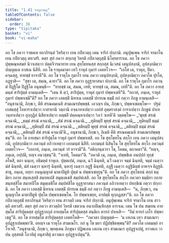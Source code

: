 ```yaml
---
title: "1.41 ราหุลวตฺถุ"
tableOfContents: false
sidebar:
  order: 36
type: "tipitaka"
basket: "vi"
book: "vi-maha"
---
```



<DynamicBreadcrumb />

<Division number="105" book="vi-maha">

<Paragraph number="465" book="vi-maha">
อถ โข ภควา ราชคเห ยถาภิรนฺตํ วิหริตฺวา เยน กปิลวตฺถุ เตน จาริกํ ปกฺกามิ. อนุปุพฺเพน จาริกํ จรมาโน เยน กปิลวตฺถุ ตทวสริ. ตตฺร สุทํ ภควา สกฺเกสุ วิหรติ กปิลวตฺถุสฺมิํ นิโคฺรธาราเม. อถ โข ภควา ปุพฺพณฺหสมยํ นิวาเสตฺวา ปตฺตจีวรมาทาย เยน สุทฺโธทนสฺส สกฺกสฺส นิเวสนํ เตนุปสงฺกมิ, อุปสงฺกมิตฺวา ปญฺญตฺเต อาสเน นิสีทิ. อถ โข ราหุลมาตา เทวี ราหุลํ กุมารํ เอตทโวจ—  “เอโส เต, ราหุล, ปิตา. คจฺฉสฺสุ, ทายชฺชํ ยาจาหี”ติ. อถ โข ราหุโล กุมาโร เยน ภควา เตนุปสงฺกมิ, อุปสงฺกมิตฺวา ภควโต ปุรโต, อฏฺฐาสิ—  “สุขา เต, สมณ, ฉายา”ติ. อถ โข ภควา อุฏฺฐายาสนา ปกฺกามิ. อถ โข ราหุโล กุมาโร ภควนฺตํ ปิฏฺฐิโต ปิฏฺฐิโต อนุพนฺธิ—  “ทายชฺชํ เม, สมณ, เทหิ; ทายชฺชํ เม, สมณ, เทหี”ติ. อถ โข ภควา อายสฺมนฺตํ สาริปุตฺตํ อามนฺเตสิ—  “เตน หิ ตฺวํ, สาริปุตฺต, ราหุลํ กุมารํ ปพฺพาเชหี”ติ. “กถาหํ, ภนฺเต, ราหุลํ กุมารํ ปพฺพาเชมี”ติ?
</Paragraph>

<Paragraph number="466" book="vi-maha">
อถ โข ภควา เอตสฺมิํ นิทาเน เอตสฺมิํ ปกรเณ ธมฺมิํ กถํ กตฺวา ภิกฺขู อามนฺเตสิ—  “อนุชานามิ, ภิกฺขเว, ตีหิ สรณคมเนหิ สามเณรปพฺพชฺชํ. เอวญฺจ ปน, ภิกฺขเว, ปพฺพาเชตพฺโพ—  ปฐมํ เกสมสฺสุํ โอหาราเปตฺวา กาสายานิ วตฺถานิ อจฺฉาทาเปตฺวา เอกํสํ อุตฺตราสงฺคํ การาเปตฺวา ภิกฺขูนํ ปาเท วนฺทาเปตฺวา อุกฺกุฏิกํ นิสีทาเปตฺวา อญฺชลิํ ปคฺคณฺหาเปตฺวา ‘เอวํ วเทหี’ติ วตฺตพฺโพ—
</Paragraph>

<Paragraph number="467" type="verses" book="vi-maha">
_‘พุทฺธํ สรณํ คจฺฉามิ,_  
_ธมฺมํ สรณํ คจฺฉามิ,_  
_สํฆํ สรณํ คจฺฉามิ._  

</Paragraph>

<Paragraph number="468" type="verses" book="vi-maha">
_ทุติยมฺปิ พุทฺธํ สรณํ คจฺฉามิ,_  
_ทุติยมฺปิ ธมฺมํ สรณํ คจฺฉามิ,_  
_ทุติยมฺปิ สํฆํ สรณํ คจฺฉามิ._  

</Paragraph>

<Paragraph number="469" type="verses" book="vi-maha">
_ตติยมฺปิ พุทฺธํ สรณํ คจฺฉามิ,_  
_ตติยมฺปิ ธมฺมํ สรณํ คจฺฉามิ,_  
_ตติยมฺปิ สํฆํ สรณํ คจฺฉามี’ติ._  

</Paragraph>

<Paragraph number="470" book="vi-maha">
อนุชานามิ, ภิกฺขเว, อิเมหิ ตีหิ สรณคมเนหิ สามเณรปพฺพชฺชนฺ”ติ. อถ โข อายสฺมา สาริปุตฺโต ราหุลํ กุมารํ ปพฺพาเชสิ.
</Paragraph>

<Paragraph number="471" book="vi-maha">
อถ โข สุทฺโธทโน สกฺโก เยน ภควา เตนุปสงฺกมิ, อุปสงฺกมิตฺวา ภควนฺตํ อภิวาเทตฺวา เอกมนฺตํ นิสีทิ. เอกมนฺตํ นิสินฺโน โข สุทฺโธทโน สกฺโก ภควนฺตํ เอตทโวจ—  “เอกาหํ, ภนฺเต, ภควนฺตํ วรํ ยาจามี”ติ. “อติกฺกนฺตวรา โข, โคตม, ตถาคตา”ติ. “ยญฺจ, ภนฺเต, กปฺปติ, ยญฺจ อนวชฺชนฺ”ติ. “วเทหิ, โคตมา”ติ. “ภควติ เม, ภนฺเต, ปพฺพชิเต อนปฺปกํ ทุกฺขํ อโหสิ, ตถา นนฺเท, อธิมตฺตํ ราหุเล. ปุตฺตเปมํ, ภนฺเต, ฉวิํ ฉินฺทติ, ฉวิํ เฉตฺวา จมฺมํ ฉินฺทติ, จมฺมํ เฉตฺวา มํสํ ฉินฺทติ, มํสํ เฉตฺวา นฺหารุํ ฉินฺทติ, นฺหารุํ เฉตฺวา อฏฺฐิํ ฉินฺทติ, อฏฺฐิํ เฉตฺวา อฏฺฐิมิญฺชํ อาหจฺจ ติฏฺฐติ. สาธุ, ภนฺเต, อยฺยา อนนุญฺญาตํ มาตาปิตูหิ ปุตฺตํ น ปพฺพาเชยฺยุนฺ”ติ. อถ โข ภควา สุทฺโธทนํ สกฺกํ ธมฺมิยา กถาย สนฺทเสฺสสิ สมาทเปสิ สมุตฺเตเชสิ สมฺปหํเสสิ. อถ โข สุทฺโธทโน สกฺโก ภควตา ธมฺมิยา กถาย สนฺทสฺสิโต สมาทปิโต สมุตฺเตชิโต สมฺปหํสิโต อุฏฺฐายาสนา ภควนฺตํ อภิวาเทตฺวา ปทกฺขิณํ กตฺวา ปกฺกามิ. อถ โข ภควา เอตสฺมิํ นิทาเน เอตสฺมิํ ปกรเณ ธมฺมิํ กถํ กตฺวา ภิกฺขู อามนฺเตสิ—  “น, ภิกฺขเว, อนนุญฺญาโต มาตาปิตูหิ ปุตฺโต ปพฺพาเชตพฺโพ. โย ปพฺพาเชยฺย, อาปตฺติ ทุกฺกฏสฺสา”ติ.
</Paragraph>

<Paragraph number="472" book="vi-maha">
อถ โข ภควา กปิลวตฺถุสฺมิํ ยถาภิรนฺตํ วิหริตฺวา เยน สาวตฺถิ เตน จาริกํ ปกฺกามิ. อนุปุพฺเพน จาริกํ จรมาโน เยน สาวตฺถิ ตทวสริ. ตตฺร สุทํ ภควา สาวตฺถิยํ วิหรติ เชตวเน อนาถปิณฺฑิกสฺส อาราเม. เตน โข ปน สมเยน อายสฺมโต สาริปุตฺตสฺส อุปฏฺฐากกุลํ อายสฺมโต สาริปุตฺตสฺส สนฺติเก ทารกํ ปาเหสิ—  “อิมํ ทารกํ เถโร ปพฺพาเชตู”ติ. อถ โข อายสฺมโต สาริปุตฺตสฺส เอตทโหสิ—  “ภควตา ปญฺญตฺตํ—  ‘น เอเกน เทฺว สามเณรา อุปฏฺฐาเปตพฺพา’ติ. อยญฺจ เม ราหุโล สามเณโร. กถํ นุ โข มยา ปฏิปชฺชิตพฺพนฺ”ติ? ภควโต เอตมตฺถํ อาโรเจสิ. “อนุชานามิ, ภิกฺขเว, พฺยตฺเตน ภิกฺขุนา ปฏิพเลน เอเกน เทฺว สามเณเร อุปฏฺฐาเปตุํ, ยาวตเก วา ปน อุสฺสหติ โอวทิตุํ อนุสาสิตุํ ตาวตเก อุปฏฺฐาเปตุนฺ”ติ.
</Paragraph>
</Division>